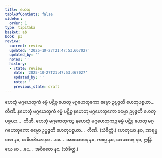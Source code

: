 ```yaml
---
title: ဟေတု
tableOfContents: false
sidebar:
  order: 1
type: tipitaka
basket: ab
book: p3
review:
  current: review
  updated: '2025-10-27T21:47:53.667027'
  updated_by: ''
  notes: ''
  history:
  - state: review
    date: '2025-10-27T21:47:53.667027'
    updated_by: ''
    notes: ''
    previous_state: draft
---
```



<ReviewStatus review={frontmatter.review} showDetails={true} />

<HypothesisAnnotation frontmatter={frontmatter} />

<DynamicBreadcrumb />

<Division number="461" book="p3" e="ch" v="39" p="301">

<Paragraph number="1010" book="p3">
ဟေတုံ မဂ္ဂဟေတုကံ ဓမ္မံ ပဋိစ္စ ဟေတု မဂ္ဂဟေတုကော ဓမ္မော ဥပ္ပဇ္ဇတိ ဟေတုပစ္စယာ…  တီဏိ.
</Paragraph>

<Paragraph number="1011" book="p3">
နဟေတုံ မဂ္ဂဟေတုကံ ဓမ္မံ ပဋိစ္စ နဟေတု မဂ္ဂဟေတုကော ဓမ္မော ဥပ္ပဇ္ဇတိ ဟေတုပစ္စယာ…  တီဏိ.
</Paragraph>

<Paragraph number="1012" book="p3">
ဟေတုံ မဂ္ဂဟေတုကဉ္စ နဟေတုံ မဂ္ဂဟေတုကဉ္စ ဓမ္မံ ပဋိစ္စ ဟေတု မဂ္ဂဟေတုကော ဓမ္မော ဥပ္ပဇ္ဇတိ ဟေတုပစ္စယာ…  တီဏိ. (သံခိတ္တံ.)
</Paragraph>

</Division>
<Division number="462" book="p3" e="ch" v="39" p="301">

<Paragraph number="1013" book="p3">
ဟေတုယာ နဝ, အာရမ္မဏေ နဝ, အဓိပတိယာ နဝ …ပေ…  အာသေဝနေ နဝ, ကမ္မေ နဝ, အာဟာရေ နဝ, ဣန္ဒြိယေ နဝ …ပေ…  အဝိဂတေ နဝ. (သံခိတ္တံ.)
</Paragraph>
</Division>